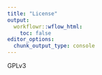 ```yaml
---
title: "License"
output:
  workflowr::wflow_html:
    toc: false
editor_options:
  chunk_output_type: console
---
```


GPLv3
